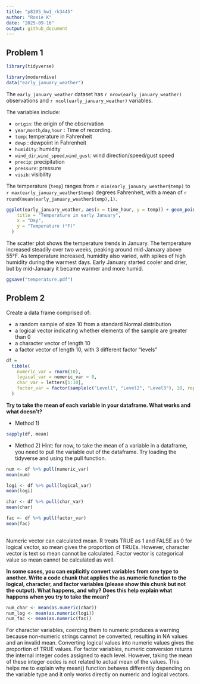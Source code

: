 ```yaml
---
title: "p8105_hw1_rk3445"
author: "Rosie K"
date: "2025-09-16"
output: github_document
---
```


## Problem 1

```r
library(tidyverse)
```

```r
library(moderndive)
data("early_january_weather")
```

The `early_january_weather` dataset has `r nrow(early_january_weather)` observations and `r ncol(early_january_weather)` variables. 

The variables include:

- `origin`: the origin of the observation
- `year`,`month`,`day`,`hour` : Time of recording.
- `temp`: temperature in Fahrenheit
- `dewp` : dewpoint in Fahrenheit
- `humidity`: humidity 
- `wind_dir`,`wind_speed`,`wind_gust`: wind direction/speed/gust speed
- `precip`: precipitation
- `pressure`: pressure
- `visib`: visibility

The temperature (`temp`) ranges from `r min(early_january_weather$temp)` to `r max(early_january_weather$temp)` degrees Fahrenheit, with a mean of `r round(mean(early_january_weather$temp),1)`. 


```r
ggplot(early_january_weather, aes(x = time_hour, y = temp)) + geom_point(aes(color = humid)) +labs(
    title = "Temperature in early January",
    x = "Day",
    y = "Temperature (°F)"
  )
```

The scatter plot shows the temperature trends in January. The temperature increased steadily over two weeks, peaking around mid-January above 55°F. As temperature increased, humidity also varied, with spikes of high humidity during the warmest days. Early January started cooler and drier, but by mid-January it became warmer and more humid.

```r
ggsave("temperature.pdf")
```


## Problem 2


Create a data frame comprised of:

- a random sample of size 10 from a standard Normal distribution
- a logical vector indicating whether elements of the sample are greater than 0
- a character vector of length 10
- a factor vector of length 10, with 3 different factor “levels”

```r
df = 
  tibble(
    numeric_var = rnorm(10),
    logical_var = numeric_var > 0,
    char_var = letters[1:10],
    factor_var = factor(sample(c("Level1", "Level2", "Level3"), 10, replace = TRUE))
  )
```


**Try to take the mean of each variable in your dataframe. What works and what doesn’t?**

* Method 1) 
```r
sapply(df, mean)
```



* Method 2)
Hint: for now, to take the mean of a variable in a dataframe, you need to pull the variable out of the dataframe. Try loading the tidyverse and using the pull function.

```r
num <- df %>% pull(numeric_var)
mean(num)

logi <- df %>% pull(logical_var)
mean(logi)

char <- df %>% pull(char_var)
mean(char)

fac <- df %>% pull(factor_var)
mean(fac)
     
```

Numeric vector can calculated mean. R treats TRUE as 1 and FALSE as 0 for logical vector, so mean gives the proportion of TRUEs. However, character vector is text so mean cannot be calculated. Factor vector is categorical value so mean cannot be calculated as well.



**In some cases, you can explicitly convert variables from one type to another. Write a code chunk that applies the as.numeric function to the logical, character, and factor variables (please show this chunk but not the output). What happens, and why? Does this help explain what happens when you try to take the mean?**

```r
num_char <- mean(as.numeric(char))
num_log <- mean(as.numeric(logi))
num_fac <- mean(as.numeric(fac))
```

For character variables, coercing them to numeric produces a warning because non-numeric strings cannot be converted, resulting in NA values and an invalid mean. Converting logical values into numeric values gives the proportion of TRUE values. For factor variables, numeric conversion returns the internal integer codes assigned to each level. However, taking the mean of these integer codes is not related to actual mean of the values.
This helps me to explain why mean() function behaves differently depending on the variable type and it only works directly on numeric and logical vectors.



